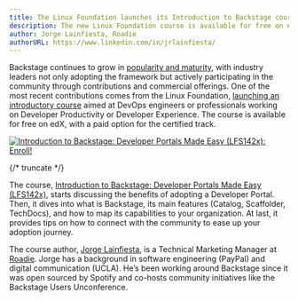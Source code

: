 ```yaml
---
title: The Linux Foundation launches its Introduction to Backstage course
description: The new Linux Foundation course is available for free on edX and is designed to help individuals understand how to map Backstage to their organization needs
author: Jorge Lainfiesta, Roadie
authorURL: https://www.linkedin.com/in/jrlainfiesta/
---
```


Backstage continues to grow in [popularity and maturity](https://roadie.io/blog/backstage-consolidating-its-role-in-the-cloud-native-ecosystem/), with industry leaders not only adopting the framework but actively participating in the community through contributions and commercial offerings. One of the most recent contributions comes from the Linux Foundation, [launching an introductory course](https://training.linuxfoundation.org/blog/23107/) aimed at DevOps engineers or professionals working on Developer Productivity or Developer Experience. The course is available for free on edX, with a paid option for the certified track.

[![Introduction to Backstage: Developer Portals Made Easy (LFS142x): Enroll!](assets/22-11-15/Introduction-to-Backstage-Developer-Portals-Made-Easy-2-768x432.png)](https://www.edx.org/course/introduction-to-backstage-developer-portals-made-easy)

{/* truncate */}

The course, [Introduction to Backstage: Developer Portals Made Easy (LFS142x)](https://www.edx.org/course/introduction-to-backstage-developer-portals-made-easy), starts discussing the benefits of adopting a Developer Portal. Then, it dives into what is Backstage, its main features (Catalog, Scaffolder, TechDocs), and how to map its capabilities to your organization. At last, it provides tips on how to connect with the community to ease up your adoption journey.

The course author, [Jorge Lainfiesta](https://www.linkedin.com/in/jrlainfiesta/), is a Technical Marketing Manager at [Roadie](https://roadie.io). Jorge has a background in software engineering (PayPal) and digital communication (UCLA). He’s been working around Backstage since it was open sourced by Spotify and co-hosts community initiatives like the Backstage Users Unconference.
